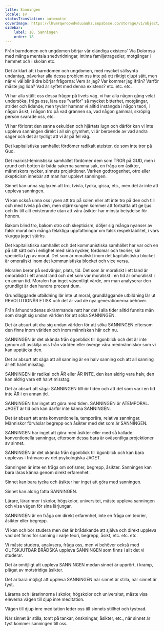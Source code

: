 ```yaml
---
title: Sanningen
locale: sv
statusTranslation: automatic
coverImage: https://lhvmrqwrcowdvduuaukz.supabase.co/storage/v1/object/public/strapi-uploads/small_cover-educacion-fundamental.webp-2d51a7828a2b1309555be27f7e2a61a0.webp
sidebar:
    label: 18. Sanningen
    order: 18
---
```

Från barndomen och ungdomen börjar vår eländiga existens' Via Dolorosa med många mentala snedvridningar, intima familjetragedier, motgångar i hemmet och i skolan etc.

Det är klart att i barndomen och ungdomen, med mycket sällsynta undantag, påverkar alla dessa problem oss inte på ett riktigt djupt sätt, men när vi väl blir äldre börjar frågorna: Vem är jag? Var kommer jag ifrån? Varför måste jag lida? Vad är syftet med denna existens? etc. etc. etc.

Vi har alla ställt oss dessa frågor på livets väg, vi har alla någon gång velat undersöka, fråga oss, lära oss "varför" så mycket bitterhet, motgångar, strider och lidande, men tyvärr hamnar vi alltid instängda i någon teori, i någon åsikt, i någon tro på vad grannen sa, vad någon gammal, skröplig person svarade oss, etc.

Vi har förlorat den sanna oskulden och hjärtats lugn och därför kan vi inte uppleva sanningen direkt i all sin grymhet, vi är beroende av vad andra säger och det är tydligt att vi är på fel väg.

Det kapitalistiska samhället fördömer radikalt ateister, de som inte tror på Gud.

Det marxist-leninistiska samhället fördömer dem som TROR på GUD, men i grund och botten är båda sakerna samma sak, en fråga om åsikter, människors nycker, sinnets projektioner. Varken godtrogenhet, otro eller skepticism innebär att man har upplevt sanningen.

Sinnet kan unna sig lyxen att tro, tvivla, tycka, gissa, etc., men det är inte att uppleva sanningen.

Vi kan också unna oss lyxen att tro på solen eller att inte tro på den och till och med tvivla på den, men stjärnkungen kommer att fortsätta att ge ljus och liv till allt existerande utan att våra åsikter har minsta betydelse för honom.

Bakom blind tro, bakom otro och skepticism, döljer sig många nyanser av falsk moral och många felaktiga uppfattningar om falsk respektabilitet, i vars skugga jaget stärks.

Det kapitalistiska samhället och det kommunistiska samhället har var och en på sitt sätt och i enlighet med sina nycker, fördomar och teorier, sin speciella typ av moral. Det som är moraliskt inom det kapitalistiska blocket är omoraliskt inom det kommunistiska blocket och vice versa.

Moralen beror på sedvänjor, plats, tid. Det som är moraliskt i ett land är omoraliskt i ett annat land och det som var moraliskt i en tid är omoraliskt i en annan tid. Moralen har inget väsentligt värde, om man analyserar den grundligt är den hundra procent dum.

Grundläggande utbildning lär inte ut moral, grundläggande utbildning lär ut REVOLUTIONÄR ETISK och det är vad de nya generationerna behöver.

Från århundradenas skrämmande natt har det i alla tider alltid funnits män som dragit sig undan världen för att söka SANNINGEN.

Det är absurt att dra sig undan världen för att söka SANNINGEN eftersom den finns inom världen och inom människan här och nu.

SANNINGEN är det okända från ögonblick till ögonblick och det är inte genom att avskilja oss från världen eller överge våra medmänniskor som vi kan upptäcka den.

Det är absurt att säga att all sanning är en halv sanning och att all sanning är ett halvt misstag.

SANNINGEN är radikal och ÄR eller ÄR INTE, den kan aldrig vara halv, den kan aldrig vara ett halvt misstag.

Det är absurt att säga: SANNINGEN tillhör tiden och att det som var i en tid inte ÄR i en annan tid.

SANNINGEN har inget att göra med tiden. SANNINGEN är ATEMPORAL. JAGET är tid och kan därför inte känna SANNINGEN.

Det är absurt att anta konventionella, temporära, relativa sanningar. Människor förväxlar begrepp och åsikter med det som är SANNINGEN.

SANNINGEN har inget att göra med åsikter eller med så kallade konventionella sanningar, eftersom dessa bara är oväsentliga projektioner av sinnet.

SANNINGEN är det okända från ögonblick till ögonblick och kan bara upplevas i frånvaro av det psykologiska JAGET.

Sanningen är inte en fråga om sofismer, begrepp, åsikter. Sanningen kan bara läras känna genom direkt erfarenhet.

Sinnet kan bara tycka och åsikter har inget att göra med sanningen.

Sinnet kan aldrig fatta SANNINGEN.

Lärare, lärarinnor i skolor, högskolor, universitet, måste uppleva sanningen och visa vägen för sina lärjungar.

SANNINGEN är en fråga om direkt erfarenhet, inte en fråga om teorier, åsikter eller begrepp.

Vi kan och bör studera men det är brådskande att själva och direkt uppleva vad det finns för sanning i varje teori, begrepp, åsikt, etc. etc. etc.

Vi måste studera, analysera, fråga oss, men vi behöver också med OUFSKJUTBAR BRÅDSKA uppleva SANNINGEN som finns i allt det vi studerar.

Det är omöjligt att uppleva SANNINGEN medan sinnet är upprört, i kramp, plågat av motstridiga åsikter.

Det är bara möjligt att uppleva SANNINGEN när sinnet är stilla, när sinnet är tyst.

Lärarna och lärarinnorna i skolor, högskolor och universitet, måste visa eleverna vägen till djup inre meditation.

Vägen till djup inre meditation leder oss till sinnets stillhet och tystnad.

När sinnet är stilla, tomt på tankar, önskningar, åsikter, etc., när sinnet är tyst kommer sanningen till oss.

